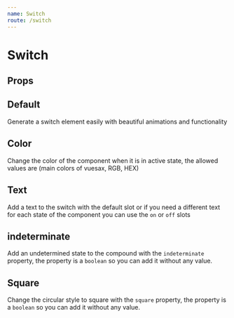 ```yaml
---
name: Switch
route: /switch
---
```




# Switch

## Props

<Props of={Switch} />

## Default

Generate a switch element easily with beautiful animations and functionality

<Playground>
  <section className="d-section">
    <div className="d-section__item">
      <Switch circle />
    </div>
    <div className="d-section__item">
      <Switch circle /> 
    </div>
    <div className="d-section__item">
      <Switch loading circle /> 
    </div>
  </section>
</Playground>

## Color

Change the color of the component when it is in active state, the allowed values ​​are (main colors of vuesax, RGB, HEX)

<Playground>
  <section className="d-section">
    <div className="d-section__item">
      <Switch color="success" checked /> 
    </div>
    <div className="d-section__item">
      <Switch color="danger" checked /> 
    </div>
    <div className="d-section__item">
      <Switch color="warn" checked /> 
    </div>
    <div className="d-section__item">
      <Switch color="dark" checked /> 
    </div>
  </section>
</Playground>

## Text

Add a text to the switch with the default slot or if you need a different text for each state of the component you can use the `on` or `off` slots

<Playground>
  <section className="d-section">
    <div className="d-section__item">
      <Switch onText="Unsubscribe" offText="Subscribe" />
    </div>
    <div className="d-section__item">
      <Switch onText="off" offText="on" />
    </div>
    <div className="d-section__item">
      <Switch onText="Unselect" offText="Select" />
    </div>
  </section>
</Playground>

## indeterminate

Add an undetermined state to the compound with the `indeterminate` property, the property is a `boolean` so you can add it without any value.

<Playground>
  <section className="d-section">
    <div className="d-section__item">
      <Switch indeterminate />
    </div>
    <div className="d-section__item">
      <Switch indeterminate checked />
    </div>
  </section>
</Playground>

## Square

Change the circular style to square with the `square` property, the property is a `boolean` so you can add it without any value.

<Playground>
  <section className="d-section">
    <div className="d-section__item">
      <Switch square />
    </div>
    <div className="d-section__item">
      <Switch square checked /> 
    </div>
    <div className="d-section__item">
      <Switch square disabled /> 
    </div>
  </section>
</Playground>
